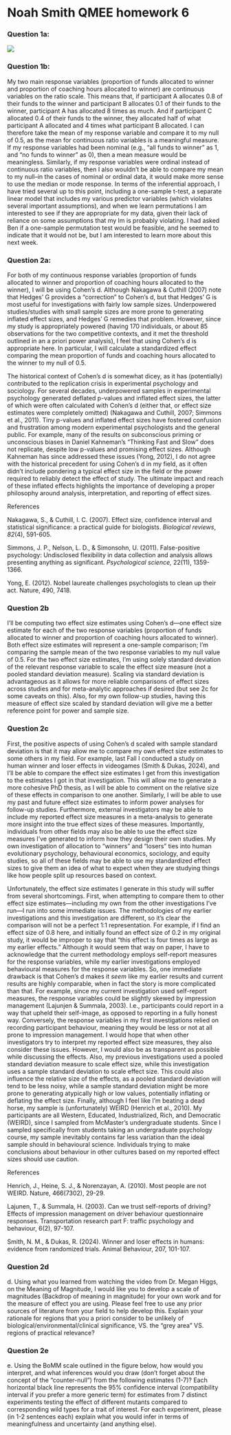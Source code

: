# Noah Smith QMEE homework 6

### Question 1a:

![](hw6_q1a_figure.jpg)

### Question 1b:

My two main response variables (proportion of funds allocated to winner and proportion of coaching hours allocated to winner) are continuous variables on the ratio scale. This means that, if participant A allocates 0.8 of their funds to the winner and participant B allocates 0.1 of their funds to the winner, participant A has allocated 8 times as much. And if participant C allocated 0.4 of their funds to the winner, they allocated half of what participant A allocated and 4 times what participant B allocated. I can therefore take the mean of my response variable and compare it to my null of 0.5, as the mean for continuous ratio variables is a meaningful measure. If my response variables had been nominal (e.g., "all funds to winner" as 1, and "no funds to winner" as 0), then a mean measure would be meaningless. Similarly, if my response variables were ordinal instead of continuous ratio variables, then I also wouldn't be able to compare my mean to my null--in the cases of nominal or ordinal data, it would make more sense to use the median or mode response. In terms of the inferential approach, I have tried several up to this point, including a one-sample t-test, a separate linear model that includes my various predictor variables (which violates several important assumptions), and when we learn permutations I am interested to see if they are appropriate for my data, given their lack of reliance on some assumptions that my lm is probably violating. I had asked Ben if a one-sample permutation test would be feasible, and he seemed to indicate that it would not be, but I am interested to learn more about this next week.

### Question 2a:

For both of my continuous response variables (proportion of funds allocated to winner and proportion of coaching hours allocated to the winner), I will be using Cohen's d. Although Nakagawa & Cuthill (2007) note that Hedges' G provides a "correction" to Cohen's d, but that Hedges' G is most useful for investigations with fairly low sample sizes. Underpowered studies/studies with small sample sizes are more prone to generating inflated effect sizes, and Hedges' G remedies that problem. However, since my study is appropriately powered (having 170 individuals, or about 85 observations for the two competitive contexts, and it met the threshold outlined in an a priori power analysis), I feel that using Cohen's d is appropriate here. In particular, I will calculate a standardized effect comparing the mean proportion of funds and coaching hours allocated to the winner to my null of 0.5.

The historical context of Cohen's d is somewhat dicey, as it has (potentially) contributed to the replication crisis in experimental psychology and sociology. For several decades, underpowered samples in experimental psychology generated deflated p-values and inflated effect sizes, the latter of which were often calculated with Cohen's d (either that, or effect size estimates were completely omitted) (Nakagawa and Cuthill, 2007; Simmons et al., 2011). Tiny p-values and inflated effect sizes have fostered confusion and frustration among modern experimental psychologists and the general public. For example, many of the results on subconscious priming or unconscious biases in Daniel Kahneman's "Thinking Fast and Slow" does not replicate, despite low p-values and promising effect sizes. Although Kahneman has since addressed these issues (Yong, 2012), I do not agree with the historical precedent for using Cohen's d in my field, as it often didn't include pondering a typical effect size in the field or the power required to reliably detect the effect of study. The ultimate impact and reach of these inflated effects highlights the importance of developing a proper philosophy around analysis, interpretation, and reporting of effect sizes.

References

Nakagawa, S., & Cuthill, I. C. (2007). Effect size, confidence interval and statistical significance: a practical guide for biologists. *Biological reviews*, *82*(4), 591-605.

Simmons, J. P., Nelson, L. D., & Simonsohn, U. (2011). False-positive psychology: Undisclosed flexibility in data collection and analysis allows presenting anything as significant. *Psychological science,* 22(11), 1359-1366.

Yong, E. (2012). Nobel laureate challenges psychologists to clean up their act. Nature, 490, 7418.

### Question 2b

I'll be computing two effect size estimates using Cohen's d—one effect size estimate for each of the two response variables (proportion of funds allocated to winner and proportion of coaching hours allocated to winner). Both effect size estimates will represent a one-sample comparison; I'm comparing the sample mean of the two response variables to my null value of 0.5. For the two effect size estimates, I'm using solely standard deviation of the relevant response variable to scale the effect size measure (not a pooled standard deviation measure). Scaling via standard deviation is advantageous as it allows for more reliable comparisons of effect sizes across studies and for meta-analytic approaches if desired (but see 2c for some caveats on this). Also, for my own follow-up studies, having this measure of effect size scaled by standard deviation will give me a better reference point for power and sample size.

### Question 2c

First, the positive aspects of using Cohen's d scaled with sample standard deviation is that it may allow me to compare my own effect size estimates to some others in my field. For example, last Fall I conducted a study on human winner and loser effects in videogames (Smith & Dukas, 2024), and I'll be able to compare the effect size estimates I get from this investigation to the estimates I got in that investigation. This will allow me to generate a more cohesive PhD thesis, as I will be able to comment on the relative size of these effects in comparison to one another. Similarly, I will be able to use my past and future effect size estimates to inform power analyses for follow-up studies. Furthermore, external investigators may be able to include my reported effect size measures in a meta-analysis to generate more insight into the true effect sizes of these measures. Importantly, individuals from other fields may also be able to use the effect size measures I've generated to inform how they design their own studies. My own investigation of allocation to "winners" and "losers" ties into human evolutionary psychology, behavioural economics, sociology, and equity studies, so all of these fields may be able to use my standardized effect sizes to give them an idea of what to expect when they are studying things like how people split up resources based on context.

Unfortunately, the effect size estimates I generate in this study will suffer from several shortcomings. First, when attempting to compare them to other effect size estimates—including my own from the other investigations I've run—I run into some immediate issues. The methodologies of my earlier investigations and this investigation are different, so it's clear the comparison will not be a perfect 1:1 representation. For example, if I find an effect size of 0.8 here, and initially found an effect size of 0.2 in my original study, it would be improper to say that "this effect is four times as large as my earlier effects." Although it would seem that way on paper, I have to acknowledge that the current methodology employs self-report measures for the response variables, while my earlier investigations employed behavioural measures for the response variables. So, one immediate drawback is that Cohen's d makes it *seem* like my earlier results and current results are highly comparable, when in fact the story is more complicated than that. For example, since my current investigation used self-report measures, the response variables could be slightly skewed by impression management (Lajunjen & Summala, 2003). I.e., participants could report in a way that upheld their self-image, as opposed to reporting in a fully honest way. Conversely, the response variables in my first investigations relied on recording participant behaviour, meaning they would be less or not at all prone to impression management. I would hope that when other investigators try to interpret my reported effect size measures, they also consider these issues. However, I would also be as transparent as possible while discussing the effects. Also, my previous investigations used a pooled standard deviation measure to scale effect size, while this investigation uses a sample standard deviation to scale effect size. This could also influence the relative size of the effects, as a pooled standard deviation will tend to be less noisy, while a sample standard deviation might be more prone to generating atypically high or low values, potentially inflating or deflating the effect size. Finally, although I feel like I'm beating a dead horse, my sample is (unfortunately) WEIRD (Henrich et al., 2010). My participants are all Western, Educated, Industrialized, Rich, and Democratic (WEIRD), since I sampled from McMaster's undergraduate students. Since I sampled specifically from students taking an undergraduate psychology course, my sample inevitably contains far less variation than the ideal sample should in behavioural science. Individuals trying to make conclusions about behaviour in other cultures based on my reported effect sizes should use caution.

References

Henrich, J., Heine, S. J., & Norenzayan, A. (2010). Most people are not WEIRD. Nature, 466(7302), 29-29.

Lajunen, T., & Summala, H. (2003). Can we trust self-reports of driving? Effects of impression management on driver behaviour questionnaire responses. Transportation research part F: traffic psychology and behaviour, 6(2), 97-107.

Smith, N. M., & Dukas, R. (2024). Winner and loser effects in humans: evidence from randomized trials. Animal Behaviour, 207, 101-107.

### Question 2d

d\. Using what you learned from watching the video from Dr. Megan Higgs, on the Meaning of Magnitude, I would like you to develop a scale of magnitudes (Backdrop of meaning in magnitude) for your own work and for the measure of effect you are using. Please feel free to use any prior sources of literature from your field to help develop this. Explain your rationale for regions that you a priori consider to be unlikely of biological/environmental/clinical significance, VS. the “grey area” VS. regions of practical relevance?

### Question 2e

e\. Using the BoMM scale outlined in the figure below, how would you interpret, and what inferences would you draw (don’t forget about the concept of the “counter-null”) from the following estimates (1-7)? Each horizontal black line represents the 95% confidence interval (compatibility interval if you prefer a more generic term) for estimates from 7 distinct experiments testing the effect of different mutants compared to corresponding wild types for a trait of interest. For each experiment, please (in 1-2 sentences each) explain what you would infer in terms of meaningfulness and uncertainty (and anything else).
